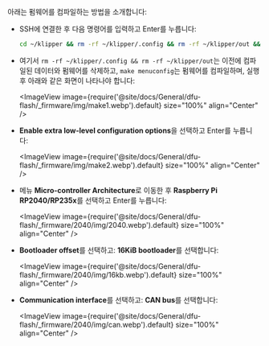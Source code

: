 아래는 펌웨어를 컴파일하는 방법을 소개합니다:
* SSH에 연결한 후 다음 명령어를 입력하고 Enter를 누릅니다:

    ```bash
    cd ~/klipper && rm -rf ~/klipper/.config && rm -rf ~/klipper/out && make menuconfig
    ```

* 여기서 `rm -rf ~/klipper/.config && rm -rf ~/klipper/out`는 이전에 컴파일된 데이터와 펌웨어를 삭제하고, `make menuconfig`는 펌웨어를 컴파일하며, 실행 후 아래와 같은 화면이 나타나야 합니다:

    <ImageView image={require('@site/docs/General/dfu-flash/_firmware/img/make1.webp').default} size="100%" align="Center" />

* **Enable extra low-level configuration options**을 선택하고 Enter를 누릅니다:

    <ImageView image={require('@site/docs/General/dfu-flash/_firmware/img/make2.webp').default} size="100%" align="Center" />

* 메뉴 **Micro-controller Architecture**로 이동한 후 **Raspberry Pi RP2040/RP235x**를 선택하고 Enter를 누릅니다:

    <ImageView image={require('@site/docs/General/dfu-flash/_firmware/2040/img/2040.webp').default} size="100%" align="Center" />

* **Bootloader offset**를 선택하고: **16KiB bootloader**를 선택합니다:

    <ImageView image={require('@site/docs/General/dfu-flash/_firmware/2040/img/16kb.webp').default} size="100%" align="Center" />

* **Communication interface**를 선택하고: **CAN bus**를 선택합니다:

    <ImageView image={require('@site/docs/General/dfu-flash/_firmware/2040/img/can.webp').default} size="100%" align="Center" />
